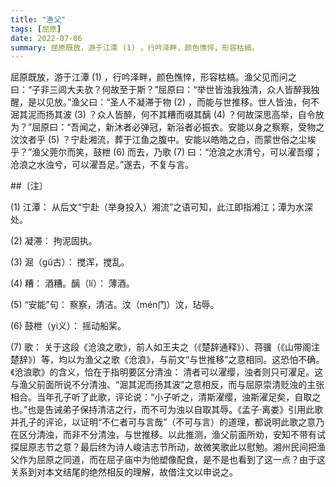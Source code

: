 ```yaml
---
title: "渔父"
tags: [屈原]
date: 2022-07-06
summary: 屈原既放，游于江潭 (1) ，行吟泽畔，颜色憔悴，形容枯槁。
---
```


屈原既放，游于江潭 (1) ，行吟泽畔，颜色憔悴，形容枯槁。渔父见而问之曰：“子非三闾大夫欤？何故至于斯？”屈原曰：“举世皆浊我独清，众人皆醉我独醒，是以见放。”渔父曰：“圣人不凝滞于物 (2) ，而能与世推移。世人皆浊，何不淈其泥而扬其波 (3) ？众人皆醉，何不其糟而啜其醨 (4) ？何故深思高举，自令放为？”屈原曰：“吾闻之，新沐者必弹冠，新浴者必振衣。安能以身之察察，受物之汶汶者乎 (5) ？宁赴湘流，葬于江鱼之腹中。安能以皓皓之白，而蒙世俗之尘埃乎？”渔父莞尔而笑，鼓枻 (6) 而去，乃歌 (7) 曰：“沧浪之水清兮，可以濯吾缨；沧浪之水浊兮，可以濯吾足。”遂去，不复与言。

##〔注〕　

(1) 江潭： 从后文“宁赴（举身投入）湘流”之语可知，此江即指湘江；潭为水深处。

(2) 凝滞： 拘泥固执。

(3) 淈（gǔ古）： 搅浑，搅乱。

(4) 糟： 酒糟。醨（lí）： 薄酒。

(5) “安能”句： 察察，清洁。汶（mén门）汶，玷辱。

(6) 鼓枻（yì义）： 摇动船桨。

(7) 歌： 关于这段《沧浪之歌》，前人如王夫之（《楚辞通释》）、蒋骥（《山带阁注楚辞》）等，均以为渔父之歌《沧浪》，与前文“与世推移”之意相同。这恐怕不确。《沧浪歌》的含义，恰在于指明要区分清浊： 清者可以濯缨，浊者则只可濯足。这与渔父前面所说不分清浊、“淈其泥而扬其波”之意相反，而与屈原崇清贬浊的主张相合。当年孔子听了此歌，评论说：“小子听之，清斯濯缨，浊斯濯足矣，自取之也。”也是告诫弟子保持清洁之行，而不可为浊以自取其辱。《孟子·离娄》引用此歌并孔子的评论，以证明“不仁者可与言哉”（不可与言）的道理，都说明此歌之意乃在区分清浊，而非不分清浊，与世推移。以此推测，渔父前面所劝，安知不带有试探屈原志节之意？最后终为诗人峻洁志节所动，故微笑歌此以慰勉。湘州民间把渔父作为屈原之同道，而在屈子庙中为他塑像配食，是不是也看到了这一点？由于这关系到对本文结尾的绝然相反的理解，故借注文以申说之。